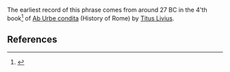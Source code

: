 The earliest record of this phrase comes from around 27 BC in the 4'th book<ref>{{cite web |url=http://mcadams.posc.mu.edu/txt/ah/Livy/Livy04.html |title=Livy's History of Rome |accessdate=2007-05-29 |author=Bruce J. Butterfield |date=1996 |format=HTML |work=LIVY - History of Rome |publisher=Marquette University (mu.edu) |language=eng |quote=Their insolence and recklessness must be opposed, and better late than never.}}</ref> of [[Ab_Urbe_condita_(book)|Ab Urbe condita]] (History of Rome) by [[Livy|Titus Livius]].

== References ==
<references/>